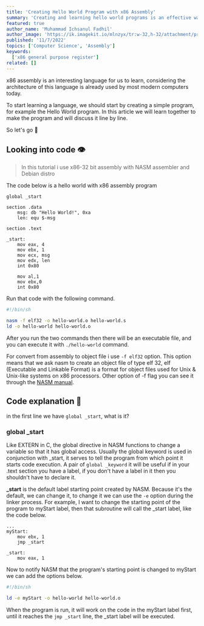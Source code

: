 ```yaml
---
title: 'Creating Hello World Program with x86 Assembly'
summary: 'Creating and learning hello world programs is an effective way to learn assembly language.'
featured: true
author_name: 'Muhammad Ichsanul Fadhil'
author_image: 'https://ik.imagekit.io/mlnzyx/tr:w-32,h-32/attachment/profile.webp'
published: '11/7/2022'
topics: ['Computer Science', 'Assembly']
keywords:
  ['x86 general purpose register']
related: []
---
```


x86 assembly is an interesting language for us to learn, considering the architecture of this language is already used by most modern computers today.

To start learning a language, we should start by creating a simple program, for example the Hello World program. In this article we will learn together to make the program and will discuss it line by line.

So let's go 🚀

## Looking into code 👁️

> In this tutorial i use x86-32 bit assembly with NASM assembler and Debian distro

The code below is a hello world with x86 assembly program

```wasm
global _start

section .data
    msg: db "Hello World!", 0xa
    len: equ $-msg

section .text

_start:
    mov eax, 4
    mov ebx, 1
    mov ecx, msg
    mov edx, len
    int 0x80

    mov al,1
    mov ebx,0
    int 0x80
```

Run that code with the following command.

```bash
#!/bin/sh

nasm -f elf32 -o hello-world.o hello-world.s
ld -o hello-world hello-world.o
```

After you run the two commands then there will be an executable file, and you can execute it with `./hello-world` command.

For convert from assembly to object file i use `-f elf32` option. This option means that we ask nasm to create an object file of type elf 32, elf (Executable and Linkable Format) is a format for object files used for Unix & Unix-like systems on x86 processors. Other option of -f flag you can see it through the [NASM manual](https://www.csie.ntu.edu.tw/~comp03/nasm/nasmdoc6.html).

## Code explanation 🔎

in the first line we have `global _start`, what is it?

### global _start

Like EXTERN in C, the global directive in NASM functions to change a variable so that it has global access. Usually the global keyword is used in conjunction with _start, it serves to tell the program from which point it starts code execution. A pair of `global _keyword` it will be useful if in your .text section you have a label, if you don't have a label in it then you shouldn't have to declare it.

**_start** is the default label starting point created by NASM. Because it's the default, we can change it, to change it we can use the `-e` option during the linker process. For example, I want to change the starting point of the program to myStart label, then that subroutine will call the _start label, like the code below.

```wasm
...
myStart:
    mov ebx, 1
    jmp _start

_start:
    mov eax, 1
```

Now to notify NASM that the program's starting point is changed to myStart we can add the options below.

```bash
#!/bin/sh

ld -e myStart -o hello-world hello-world.o
```

When the program is run, it will work on the code in the myStart label first, until it reaches the `jmp _start` line, the _start label will be executed.